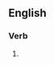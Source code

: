 ==English==

===Verb===
{{head|en|present participle}}

# {{present participle of|reassemble|lang=en|nocat=1}}